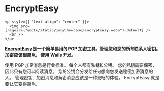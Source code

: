 # EncryptEasy

```mdx-code-block
<p style={{ "text-align": "center" }}>
  <img src={require("@site/static/img/showcase/encrypteasy.webp").default} />
  <br />
</p>
```

**[EncryptEasy](https://www.encrypteasy.app) 是一个简单易用的 PGP 加密工具，管理您和您的所有联系人密钥。 加密应该很简单。 使用 Wails 开发。**

使用 PGP 加密消息是行业标准。 每个人都有私钥和公钥。 您的私钥需要保密，因此只有您可以阅读消息。 您的公钥会分发给任何想向您发送秘密加密消息的人。 管理密钥、加密消息和解密消息应该是一种流畅的体验。 EncryptEasy 就是要让它变得简单。

